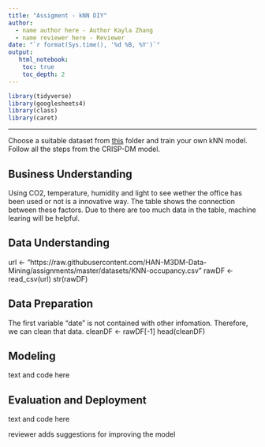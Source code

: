```yaml
---
title: "Assigment - kNN DIY"
author:
  - name author here - Author Kayla Zhang
  - name reviewer here - Reviewer
date: "`r format(Sys.time(), '%d %B, %Y')`"
output:
   html_notebook:
    toc: true
    toc_depth: 2
---
```



```r
library(tidyverse)
library(googlesheets4)
library(class)
library(caret)
```

---

Choose a suitable dataset from [this](https://github.com/HAN-M3DM-Data-Mining/assignments/tree/master/datasets) folder and train  your own kNN model. Follow all the steps from the CRISP-DM model.


## Business Understanding
Using CO2, temperature, humidity and light to see wether the office has been used or not is a innovative way. The table shows the connection between these factors. 
Due to there are too much data in the table, machine learing will be helpful.

## Data Understanding
url <- "https://raw.githubusercontent.com/HAN-M3DM-Data-Mining/assignments/master/datasets/KNN-occupancy.csv"
rawDF <- read_csv(url)
str(rawDF)


## Data Preparation
The first variable "date" is not contained with other infomation. Therefore, we can clean that data.
cleanDF <- rawDF[-1]
head(cleanDF)

## Modeling
text and code here

## Evaluation and Deployment
text and code here

reviewer adds suggestions for improving the model
